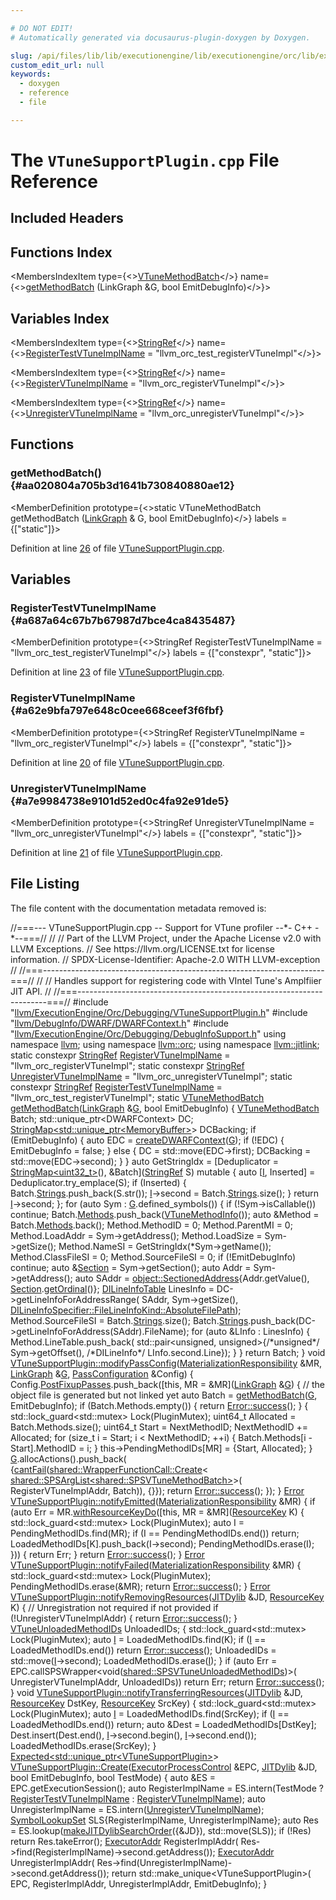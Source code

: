 ```yaml
---

# DO NOT EDIT!
# Automatically generated via docusaurus-plugin-doxygen by Doxygen.

slug: /api/files/lib/lib/executionengine/lib/executionengine/orc/lib/executionengine/orc/debugging/vtunesupportplugin-cpp
custom_edit_url: null
keywords:
  - doxygen
  - reference
  - file

---
```





# The `VTuneSupportPlugin.cpp` File Reference

<DoxygenPage pluginConfig={pluginConfig}>



## Included Headers

<IncludesList>
<IncludesListItem
  filePath="llvm/ExecutionEngine/Orc/Debugging/VTuneSupportPlugin.h"
  permalink="/docs/api/files/include/include/llvm/include/llvm/executionengine/include/llvm/executionengine/orc/include/llvm/executionengine/orc/debugging/vtunesupportplugin-h"
  isLocal="true" />
<IncludesListItem
  filePath="llvm/DebugInfo/DWARF/DWARFContext.h"
  permalink="/docs/api/files/include/include/llvm/include/llvm/debuginfo/include/llvm/debuginfo/dwarf/dwarfcontext-h"
  isLocal="true" />
<IncludesListItem
  filePath="llvm/ExecutionEngine/Orc/Debugging/DebugInfoSupport.h"
  permalink="/docs/api/files/include/include/llvm/include/llvm/executionengine/include/llvm/executionengine/orc/include/llvm/executionengine/orc/debugging/debuginfosupport-h"
  isLocal="true" />
</IncludesList>

## Functions Index

<MembersIndex>

<MembersIndexItem
  type={<><a href="/docs/api/structs/llvm/orc/vtunemethodbatch">VTuneMethodBatch</a></>}
  name={<><a href="#aa020804a705b3d1641b730840880ae12">getMethodBatch</a> (LinkGraph &amp;G, bool EmitDebugInfo)</>}>
</MembersIndexItem>

</MembersIndex>

## Variables Index

<MembersIndex>

<MembersIndexItem
  type={<><a href="/docs/api/classes/llvm/stringref">StringRef</a></>}
  name={<><a href="#a687a64c67b7b67987d7bce4ca8435487">RegisterTestVTuneImplName</a> =
    &quot;llvm&#95;orc&#95;test&#95;registerVTuneImpl&quot;</>}>
</MembersIndexItem>

<MembersIndexItem
  type={<><a href="/docs/api/classes/llvm/stringref">StringRef</a></>}
  name={<><a href="#a62e9bfa797e648c0cee668ceef3f6fbf">RegisterVTuneImplName</a> = &quot;llvm&#95;orc&#95;registerVTuneImpl&quot;</>}>
</MembersIndexItem>

<MembersIndexItem
  type={<><a href="/docs/api/classes/llvm/stringref">StringRef</a></>}
  name={<><a href="#a7e9984738e9101d52ed0c4fa92e91de5">UnregisterVTuneImplName</a> =
    &quot;llvm&#95;orc&#95;unregisterVTuneImpl&quot;</>}>
</MembersIndexItem>

</MembersIndex>


<SectionDefinition>

## Functions

### getMethodBatch() {#aa020804a705b3d1641b730840880ae12}

<MemberDefinition
  prototype={<>static VTuneMethodBatch getMethodBatch (<a href="/docs/api/classes/llvm/jitlink/linkgraph">LinkGraph</a> &amp; G, bool EmitDebugInfo)</>}
  labels = {["static"]}>

Definition at line <a href="#l00026">26</a> of file <a href="/docs/api/files/lib/lib/executionengine/lib/executionengine/orc/lib/executionengine/orc/debugging/vtunesupportplugin-cpp">VTuneSupportPlugin.cpp</a>.
</MemberDefinition>

</SectionDefinition>

<SectionDefinition>

## Variables

### RegisterTestVTuneImplName {#a687a64c67b7b67987d7bce4ca8435487}

<MemberDefinition
  prototype={<>StringRef RegisterTestVTuneImplName =
    &quot;llvm&#95;orc&#95;test&#95;registerVTuneImpl&quot;</>}
  labels = {["constexpr", "static"]}>

Definition at line <a href="#l00023">23</a> of file <a href="/docs/api/files/lib/lib/executionengine/lib/executionengine/orc/lib/executionengine/orc/debugging/vtunesupportplugin-cpp">VTuneSupportPlugin.cpp</a>.
</MemberDefinition>

### RegisterVTuneImplName {#a62e9bfa797e648c0cee668ceef3f6fbf}

<MemberDefinition
  prototype={<>StringRef RegisterVTuneImplName = &quot;llvm&#95;orc&#95;registerVTuneImpl&quot;</>}
  labels = {["constexpr", "static"]}>

Definition at line <a href="#l00020">20</a> of file <a href="/docs/api/files/lib/lib/executionengine/lib/executionengine/orc/lib/executionengine/orc/debugging/vtunesupportplugin-cpp">VTuneSupportPlugin.cpp</a>.
</MemberDefinition>

### UnregisterVTuneImplName {#a7e9984738e9101d52ed0c4fa92e91de5}

<MemberDefinition
  prototype={<>StringRef UnregisterVTuneImplName =
    &quot;llvm&#95;orc&#95;unregisterVTuneImpl&quot;</>}
  labels = {["constexpr", "static"]}>

Definition at line <a href="#l00021">21</a> of file <a href="/docs/api/files/lib/lib/executionengine/lib/executionengine/orc/lib/executionengine/orc/debugging/vtunesupportplugin-cpp">VTuneSupportPlugin.cpp</a>.
</MemberDefinition>

</SectionDefinition>

## File Listing

The file content with the documentation metadata removed is:

<ProgramListing>

<Link id="l00001" /><CodeLine lineNumber="1"><span class="doxyHighlightComment">//===--- VTuneSupportPlugin.cpp -- Support for VTune profiler --&#42;- C++ -&#42;--===//</span></CodeLine>
<Link id="l00002" /><CodeLine lineNumber="2"><span class="doxyHighlightComment">//</span></CodeLine>
<Link id="l00003" /><CodeLine lineNumber="3"><span class="doxyHighlightComment">// Part of the LLVM Project, under the Apache License v2.0 with LLVM Exceptions.</span></CodeLine>
<Link id="l00004" /><CodeLine lineNumber="4"><span class="doxyHighlightComment">// See https://llvm.org/LICENSE.txt for license information.</span></CodeLine>
<Link id="l00005" /><CodeLine lineNumber="5"><span class="doxyHighlightComment">// SPDX-License-Identifier: Apache-2.0 WITH LLVM-exception</span></CodeLine>
<Link id="l00006" /><CodeLine lineNumber="6"><span class="doxyHighlightComment">//</span></CodeLine>
<Link id="l00007" /><CodeLine lineNumber="7"><span class="doxyHighlightComment">//===----------------------------------------------------------------------===//</span></CodeLine>
<Link id="l00008" /><CodeLine lineNumber="8"><span class="doxyHighlightComment">//</span></CodeLine>
<Link id="l00009" /><CodeLine lineNumber="9"><span class="doxyHighlightComment">// Handles support for registering code with VIntel Tune&#39;s Amplfiier JIT API.</span></CodeLine>
<Link id="l00010" /><CodeLine lineNumber="10"><span class="doxyHighlightComment">//</span></CodeLine>
<Link id="l00011" /><CodeLine lineNumber="11"><span class="doxyHighlightComment">//===----------------------------------------------------------------------===//</span></CodeLine>
<Link id="l00012" /><CodeLine lineNumber="12"><span class="doxyHighlightPreprocessor">#include &quot;<a href="/docs/api/files/include/include/llvm/include/llvm/executionengine/include/llvm/executionengine/orc/include/llvm/executionengine/orc/debugging/vtunesupportplugin-h">llvm/ExecutionEngine/Orc/Debugging/VTuneSupportPlugin.h</a>&quot;</span></CodeLine>
<Link id="l00013" /><CodeLine lineNumber="13"><span class="doxyHighlightPreprocessor">#include &quot;<a href="/docs/api/files/include/include/llvm/include/llvm/debuginfo/include/llvm/debuginfo/dwarf/dwarfcontext-h">llvm/DebugInfo/DWARF/DWARFContext.h</a>&quot;</span></CodeLine>
<Link id="l00014" /><CodeLine lineNumber="14"><span class="doxyHighlightPreprocessor">#include &quot;<a href="/docs/api/files/include/include/llvm/include/llvm/executionengine/include/llvm/executionengine/orc/include/llvm/executionengine/orc/debugging/debuginfosupport-h">llvm/ExecutionEngine/Orc/Debugging/DebugInfoSupport.h</a>&quot;</span></CodeLine>
<Link id="l00015" /><CodeLine lineNumber="15"></CodeLine>
<Link id="l00016" /><CodeLine lineNumber="16"><span class="doxyHighlightKeyword">using namespace </span><span class="doxyHighlight"><a href="/docs/api/namespaces/llvm">llvm</a>;</span></CodeLine>
<Link id="l00017" /><CodeLine lineNumber="17"><span class="doxyHighlightKeyword">using namespace </span><span class="doxyHighlight"><a href="/docs/api/namespaces/llvm/orc">llvm::orc</a>;</span></CodeLine>
<Link id="l00018" /><CodeLine lineNumber="18"><span class="doxyHighlightKeyword">using namespace </span><span class="doxyHighlight"><a href="/docs/api/namespaces/llvm/jitlink">llvm::jitlink</a>;</span></CodeLine>
<Link id="l00019" /><CodeLine lineNumber="19"></CodeLine>
<Link id="l00020" /><CodeLine lineNumber="20" lineLink="#a62e9bfa797e648c0cee668ceef3f6fbf"><span class="doxyHighlightKeyword">static</span><span class="doxyHighlight"> </span><span class="doxyHighlightKeyword">constexpr</span><span class="doxyHighlight"> <a href="/docs/api/classes/llvm/stringref">StringRef</a> <a href="#a62e9bfa797e648c0cee668ceef3f6fbf">RegisterVTuneImplName</a> = </span><span class="doxyHighlightStringLiteral">&quot;llvm&#95;orc&#95;registerVTuneImpl&quot;</span><span class="doxyHighlight">;</span></CodeLine>
<Link id="l00021" /><CodeLine lineNumber="21" lineLink="#a7e9984738e9101d52ed0c4fa92e91de5"><span class="doxyHighlightKeyword">static</span><span class="doxyHighlight"> </span><span class="doxyHighlightKeyword">constexpr</span><span class="doxyHighlight"> <a href="/docs/api/classes/llvm/stringref">StringRef</a> <a href="#a7e9984738e9101d52ed0c4fa92e91de5">UnregisterVTuneImplName</a> =</span></CodeLine>
<Link id="l00022" /><CodeLine lineNumber="22"><span class="doxyHighlight">    </span><span class="doxyHighlightStringLiteral">&quot;llvm&#95;orc&#95;unregisterVTuneImpl&quot;</span><span class="doxyHighlight">;</span></CodeLine>
<Link id="l00023" /><CodeLine lineNumber="23" lineLink="#a687a64c67b7b67987d7bce4ca8435487"><span class="doxyHighlightKeyword">static</span><span class="doxyHighlight"> </span><span class="doxyHighlightKeyword">constexpr</span><span class="doxyHighlight"> <a href="/docs/api/classes/llvm/stringref">StringRef</a> <a href="#a687a64c67b7b67987d7bce4ca8435487">RegisterTestVTuneImplName</a> =</span></CodeLine>
<Link id="l00024" /><CodeLine lineNumber="24"><span class="doxyHighlight">    </span><span class="doxyHighlightStringLiteral">&quot;llvm&#95;orc&#95;test&#95;registerVTuneImpl&quot;</span><span class="doxyHighlight">;</span></CodeLine>
<Link id="l00025" /><CodeLine lineNumber="25"></CodeLine>
<Link id="l00026" /><CodeLine lineNumber="26" lineLink="#aa020804a705b3d1641b730840880ae12"><span class="doxyHighlightKeyword">static</span><span class="doxyHighlight"> <a href="/docs/api/structs/llvm/orc/vtunemethodbatch">VTuneMethodBatch</a> <a href="#aa020804a705b3d1641b730840880ae12">getMethodBatch</a>(<a href="/docs/api/classes/llvm/jitlink/linkgraph">LinkGraph</a> &amp;<a href="/docs/api/files/lib/lib/support/md5-cpp/#ad96b7cf3182ce2ba85e5a7a93b12c441">G</a>, </span><span class="doxyHighlightKeywordType">bool</span><span class="doxyHighlight"> EmitDebugInfo) &#123;</span></CodeLine>
<Link id="l00027" /><CodeLine lineNumber="27"><span class="doxyHighlight">  <a href="/docs/api/structs/llvm/orc/vtunemethodbatch">VTuneMethodBatch</a> Batch;</span></CodeLine>
<Link id="l00028" /><CodeLine lineNumber="28"><span class="doxyHighlight">  std::unique&#95;ptr&lt;DWARFContext&gt; DC;</span></CodeLine>
<Link id="l00029" /><CodeLine lineNumber="29"><span class="doxyHighlight">  <a href="/docs/api/classes/llvm/stringmap">StringMap&lt;std::unique&#95;ptr&lt;MemoryBuffer&gt;</a>&gt; DCBacking;</span></CodeLine>
<Link id="l00030" /><CodeLine lineNumber="30"><span class="doxyHighlight">  </span><span class="doxyHighlightKeywordFlow">if</span><span class="doxyHighlight"> (EmitDebugInfo) &#123;</span></CodeLine>
<Link id="l00031" /><CodeLine lineNumber="31"><span class="doxyHighlight">    </span><span class="doxyHighlightKeyword">auto</span><span class="doxyHighlight"> EDC = <a href="/docs/api/namespaces/llvm/orc/#a9ecb3cb1036963ce01100bfddac5791f">createDWARFContext</a>(<a href="/docs/api/files/lib/lib/support/md5-cpp/#ad96b7cf3182ce2ba85e5a7a93b12c441">G</a>);</span></CodeLine>
<Link id="l00032" /><CodeLine lineNumber="32"><span class="doxyHighlight">    </span><span class="doxyHighlightKeywordFlow">if</span><span class="doxyHighlight"> (!EDC) &#123;</span></CodeLine>
<Link id="l00033" /><CodeLine lineNumber="33"><span class="doxyHighlight">      EmitDebugInfo = </span><span class="doxyHighlightKeyword">false</span><span class="doxyHighlight">;</span></CodeLine>
<Link id="l00034" /><CodeLine lineNumber="34"><span class="doxyHighlight">    &#125; </span><span class="doxyHighlightKeywordFlow">else</span><span class="doxyHighlight"> &#123;</span></CodeLine>
<Link id="l00035" /><CodeLine lineNumber="35"><span class="doxyHighlight">      DC = std::move(EDC-&gt;first);</span></CodeLine>
<Link id="l00036" /><CodeLine lineNumber="36"><span class="doxyHighlight">      DCBacking = std::move(EDC-&gt;second);</span></CodeLine>
<Link id="l00037" /><CodeLine lineNumber="37"><span class="doxyHighlight">    &#125;</span></CodeLine>
<Link id="l00038" /><CodeLine lineNumber="38"><span class="doxyHighlight">  &#125;</span></CodeLine>
<Link id="l00039" /><CodeLine lineNumber="39"></CodeLine>
<Link id="l00040" /><CodeLine lineNumber="40"><span class="doxyHighlight">  </span><span class="doxyHighlightKeyword">auto</span><span class="doxyHighlight"> GetStringIdx = &#91;Deduplicator = <a href="/docs/api/classes/llvm/stringmap">StringMap&lt;uint32&#95;t&gt;</a>(),</span></CodeLine>
<Link id="l00041" /><CodeLine lineNumber="41"><span class="doxyHighlight">                       &amp;Batch&#93;(<a href="/docs/api/classes/llvm/stringref">StringRef</a> S) </span><span class="doxyHighlightKeyword">mutable</span><span class="doxyHighlight"> &#123;</span></CodeLine>
<Link id="l00042" /><CodeLine lineNumber="42"><span class="doxyHighlight">    </span><span class="doxyHighlightKeyword">auto</span><span class="doxyHighlight"> &#91;<a href="/docs/api/files/lib/lib/support/md5-cpp/#ac0eafdc9ee161b71e7af98af736952fd">I</a>, Inserted&#93; = Deduplicator.try&#95;emplace(S);</span></CodeLine>
<Link id="l00043" /><CodeLine lineNumber="43"><span class="doxyHighlight">    </span><span class="doxyHighlightKeywordFlow">if</span><span class="doxyHighlight"> (Inserted) &#123;</span></CodeLine>
<Link id="l00044" /><CodeLine lineNumber="44"><span class="doxyHighlight">      Batch.<a href="/docs/api/structs/llvm/orc/vtunemethodbatch/#afa10d580670187d5e346eb9fc87ff5c9">Strings</a>.push&#95;back(S.str());</span></CodeLine>
<Link id="l00045" /><CodeLine lineNumber="45"><span class="doxyHighlight">      <a href="/docs/api/files/lib/lib/support/md5-cpp/#ac0eafdc9ee161b71e7af98af736952fd">I</a>-&gt;second = Batch.<a href="/docs/api/structs/llvm/orc/vtunemethodbatch/#afa10d580670187d5e346eb9fc87ff5c9">Strings</a>.size();</span></CodeLine>
<Link id="l00046" /><CodeLine lineNumber="46"><span class="doxyHighlight">    &#125;</span></CodeLine>
<Link id="l00047" /><CodeLine lineNumber="47"><span class="doxyHighlight">    </span><span class="doxyHighlightKeywordFlow">return</span><span class="doxyHighlight"> <a href="/docs/api/files/lib/lib/support/md5-cpp/#ac0eafdc9ee161b71e7af98af736952fd">I</a>-&gt;second;</span></CodeLine>
<Link id="l00048" /><CodeLine lineNumber="48"><span class="doxyHighlight">  &#125;;</span></CodeLine>
<Link id="l00049" /><CodeLine lineNumber="49"><span class="doxyHighlight">  </span><span class="doxyHighlightKeywordFlow">for</span><span class="doxyHighlight"> (</span><span class="doxyHighlightKeyword">auto</span><span class="doxyHighlight"> Sym : <a href="/docs/api/files/lib/lib/support/md5-cpp/#ad96b7cf3182ce2ba85e5a7a93b12c441">G</a>.defined&#95;symbols()) &#123;</span></CodeLine>
<Link id="l00050" /><CodeLine lineNumber="50"><span class="doxyHighlight">    </span><span class="doxyHighlightKeywordFlow">if</span><span class="doxyHighlight"> (!Sym-&gt;isCallable())</span></CodeLine>
<Link id="l00051" /><CodeLine lineNumber="51"><span class="doxyHighlight">      </span><span class="doxyHighlightKeywordFlow">continue</span><span class="doxyHighlight">;</span></CodeLine>
<Link id="l00052" /><CodeLine lineNumber="52"></CodeLine>
<Link id="l00053" /><CodeLine lineNumber="53"><span class="doxyHighlight">    Batch.<a href="/docs/api/structs/llvm/orc/vtunemethodbatch/#aa63fd9436c42d31236324d97fc303d4b">Methods</a>.push&#95;back(<a href="/docs/api/structs/llvm/orc/vtunemethodinfo">VTuneMethodInfo</a>());</span></CodeLine>
<Link id="l00054" /><CodeLine lineNumber="54"><span class="doxyHighlight">    </span><span class="doxyHighlightKeyword">auto</span><span class="doxyHighlight"> &amp;Method = Batch.<a href="/docs/api/structs/llvm/orc/vtunemethodbatch/#aa63fd9436c42d31236324d97fc303d4b">Methods</a>.back();</span></CodeLine>
<Link id="l00055" /><CodeLine lineNumber="55"><span class="doxyHighlight">    Method.MethodID = 0;</span></CodeLine>
<Link id="l00056" /><CodeLine lineNumber="56"><span class="doxyHighlight">    Method.ParentMI = 0;</span></CodeLine>
<Link id="l00057" /><CodeLine lineNumber="57"><span class="doxyHighlight">    Method.LoadAddr = Sym-&gt;getAddress();</span></CodeLine>
<Link id="l00058" /><CodeLine lineNumber="58"><span class="doxyHighlight">    Method.LoadSize = Sym-&gt;getSize();</span></CodeLine>
<Link id="l00059" /><CodeLine lineNumber="59"><span class="doxyHighlight">    Method.NameSI = GetStringIdx(&#42;Sym-&gt;getName());</span></CodeLine>
<Link id="l00060" /><CodeLine lineNumber="60"><span class="doxyHighlight">    Method.ClassFileSI = 0;</span></CodeLine>
<Link id="l00061" /><CodeLine lineNumber="61"><span class="doxyHighlight">    Method.SourceFileSI = 0;</span></CodeLine>
<Link id="l00062" /><CodeLine lineNumber="62"></CodeLine>
<Link id="l00063" /><CodeLine lineNumber="63"><span class="doxyHighlight">    </span><span class="doxyHighlightKeywordFlow">if</span><span class="doxyHighlight"> (!EmitDebugInfo)</span></CodeLine>
<Link id="l00064" /><CodeLine lineNumber="64"><span class="doxyHighlight">      </span><span class="doxyHighlightKeywordFlow">continue</span><span class="doxyHighlight">;</span></CodeLine>
<Link id="l00065" /><CodeLine lineNumber="65"></CodeLine>
<Link id="l00066" /><CodeLine lineNumber="66"><span class="doxyHighlight">    </span><span class="doxyHighlightKeyword">auto</span><span class="doxyHighlight"> &amp;<a href="/docs/api/classes/llvm/jitlink/section">Section</a> = Sym-&gt;getSection();</span></CodeLine>
<Link id="l00067" /><CodeLine lineNumber="67"><span class="doxyHighlight">    </span><span class="doxyHighlightKeyword">auto</span><span class="doxyHighlight"> Addr = Sym-&gt;getAddress();</span></CodeLine>
<Link id="l00068" /><CodeLine lineNumber="68"><span class="doxyHighlight">    </span><span class="doxyHighlightKeyword">auto</span><span class="doxyHighlight"> SAddr =</span></CodeLine>
<Link id="l00069" /><CodeLine lineNumber="69"><span class="doxyHighlight">        <a href="/docs/api/structs/llvm/object/sectionedaddress">object::SectionedAddress</a>&#123;Addr.getValue(), <a href="/docs/api/classes/llvm/jitlink/section">Section</a>.<a href="/docs/api/classes/llvm/jitlink/section/#a46c35148a73ab51b69108948f0361d52">getOrdinal</a>()&#125;;</span></CodeLine>
<Link id="l00070" /><CodeLine lineNumber="70"><span class="doxyHighlight">    <a href="/docs/api/namespaces/llvm/#a35d153b242ca028df3d73d57dd256522">DILineInfoTable</a> LinesInfo = DC-&gt;getLineInfoForAddressRange(</span></CodeLine>
<Link id="l00071" /><CodeLine lineNumber="71"><span class="doxyHighlight">        SAddr, Sym-&gt;getSize(),</span></CodeLine>
<Link id="l00072" /><CodeLine lineNumber="72"><span class="doxyHighlight">        <a href="/docs/api/structs/llvm/dilineinfospecifier/#a4d01b170267924ab4225e3c93ad666c3a7e2c85add6bbb98ae5b91471b11fd9a2">DILineInfoSpecifier::FileLineInfoKind::AbsoluteFilePath</a>);</span></CodeLine>
<Link id="l00073" /><CodeLine lineNumber="73"><span class="doxyHighlight">    Method.SourceFileSI = Batch.<a href="/docs/api/structs/llvm/orc/vtunemethodbatch/#afa10d580670187d5e346eb9fc87ff5c9">Strings</a>.size();</span></CodeLine>
<Link id="l00074" /><CodeLine lineNumber="74"><span class="doxyHighlight">    Batch.<a href="/docs/api/structs/llvm/orc/vtunemethodbatch/#afa10d580670187d5e346eb9fc87ff5c9">Strings</a>.push&#95;back(DC-&gt;getLineInfoForAddress(SAddr).FileName);</span></CodeLine>
<Link id="l00075" /><CodeLine lineNumber="75"><span class="doxyHighlight">    </span><span class="doxyHighlightKeywordFlow">for</span><span class="doxyHighlight"> (</span><span class="doxyHighlightKeyword">auto</span><span class="doxyHighlight"> &amp;LInfo : LinesInfo) &#123;</span></CodeLine>
<Link id="l00076" /><CodeLine lineNumber="76"><span class="doxyHighlight">      Method.LineTable.push&#95;back(</span></CodeLine>
<Link id="l00077" /><CodeLine lineNumber="77"><span class="doxyHighlight">          std::pair&lt;unsigned, unsigned&gt;&#123;</span><span class="doxyHighlightComment">/&#42;unsigned&#42;/</span><span class="doxyHighlight"> Sym-&gt;getOffset(),</span></CodeLine>
<Link id="l00078" /><CodeLine lineNumber="78"><span class="doxyHighlight">                                        </span><span class="doxyHighlightComment">/&#42;DILineInfo&#42;/</span><span class="doxyHighlight"> LInfo.second.Line&#125;);</span></CodeLine>
<Link id="l00079" /><CodeLine lineNumber="79"><span class="doxyHighlight">    &#125;</span></CodeLine>
<Link id="l00080" /><CodeLine lineNumber="80"><span class="doxyHighlight">  &#125;</span></CodeLine>
<Link id="l00081" /><CodeLine lineNumber="81"><span class="doxyHighlight">  </span><span class="doxyHighlightKeywordFlow">return</span><span class="doxyHighlight"> Batch;</span></CodeLine>
<Link id="l00082" /><CodeLine lineNumber="82"><span class="doxyHighlight">&#125;</span></CodeLine>
<Link id="l00083" /><CodeLine lineNumber="83"></CodeLine>
<Link id="l00084" /><CodeLine lineNumber="84" lineLink="/docs/api/classes/llvm/orc/vtunesupportplugin/#a853290f0b4ae904b8ab68e6a06f8bab9"><span class="doxyHighlightKeywordType">void</span><span class="doxyHighlight"> <a href="/docs/api/classes/llvm/orc/vtunesupportplugin/#a853290f0b4ae904b8ab68e6a06f8bab9">VTuneSupportPlugin::modifyPassConfig</a>(<a href="/docs/api/classes/llvm/orc/materializationresponsibility">MaterializationResponsibility</a> &amp;MR,</span></CodeLine>
<Link id="l00085" /><CodeLine lineNumber="85"><span class="doxyHighlight">                                          <a href="/docs/api/classes/llvm/jitlink/linkgraph">LinkGraph</a> &amp;<a href="/docs/api/files/lib/lib/support/md5-cpp/#ad96b7cf3182ce2ba85e5a7a93b12c441">G</a>,</span></CodeLine>
<Link id="l00086" /><CodeLine lineNumber="86"><span class="doxyHighlight">                                          <a href="/docs/api/structs/llvm/jitlink/passconfiguration">PassConfiguration</a> &amp;Config) &#123;</span></CodeLine>
<Link id="l00087" /><CodeLine lineNumber="87"><span class="doxyHighlight">  Config.<a href="/docs/api/structs/llvm/jitlink/passconfiguration/#a617bac95c4003dd176fa5cc119d2a919">PostFixupPasses</a>.push&#95;back(&#91;</span><span class="doxyHighlightKeyword">this</span><span class="doxyHighlight">, MR = &amp;MR&#93;(<a href="/docs/api/classes/llvm/jitlink/linkgraph">LinkGraph</a> &amp;<a href="/docs/api/files/lib/lib/support/md5-cpp/#ad96b7cf3182ce2ba85e5a7a93b12c441">G</a>) &#123;</span></CodeLine>
<Link id="l00088" /><CodeLine lineNumber="88"><span class="doxyHighlight">    </span><span class="doxyHighlightComment">// the object file is generated but not linked yet</span></CodeLine>
<Link id="l00089" /><CodeLine lineNumber="89"><span class="doxyHighlight">    </span><span class="doxyHighlightKeyword">auto</span><span class="doxyHighlight"> Batch = <a href="#aa020804a705b3d1641b730840880ae12">getMethodBatch</a>(<a href="/docs/api/files/lib/lib/support/md5-cpp/#ad96b7cf3182ce2ba85e5a7a93b12c441">G</a>, EmitDebugInfo);</span></CodeLine>
<Link id="l00090" /><CodeLine lineNumber="90"><span class="doxyHighlight">    </span><span class="doxyHighlightKeywordFlow">if</span><span class="doxyHighlight"> (Batch.Methods.empty()) &#123;</span></CodeLine>
<Link id="l00091" /><CodeLine lineNumber="91"><span class="doxyHighlight">      </span><span class="doxyHighlightKeywordFlow">return</span><span class="doxyHighlight"> <a href="/docs/api/classes/llvm/error/#a4dfd0813c3d0e0a30439b5a3e9196b59">Error::success</a>();</span></CodeLine>
<Link id="l00092" /><CodeLine lineNumber="92"><span class="doxyHighlight">    &#125;</span></CodeLine>
<Link id="l00093" /><CodeLine lineNumber="93"><span class="doxyHighlight">    &#123;</span></CodeLine>
<Link id="l00094" /><CodeLine lineNumber="94"><span class="doxyHighlight">      std::lock&#95;guard&lt;std::mutex&gt; Lock(PluginMutex);</span></CodeLine>
<Link id="l00095" /><CodeLine lineNumber="95"><span class="doxyHighlight">      uint64&#95;t Allocated = Batch.Methods.size();</span></CodeLine>
<Link id="l00096" /><CodeLine lineNumber="96"><span class="doxyHighlight">      uint64&#95;t Start = NextMethodID;</span></CodeLine>
<Link id="l00097" /><CodeLine lineNumber="97"><span class="doxyHighlight">      NextMethodID += Allocated;</span></CodeLine>
<Link id="l00098" /><CodeLine lineNumber="98"><span class="doxyHighlight">      </span><span class="doxyHighlightKeywordFlow">for</span><span class="doxyHighlight"> (</span><span class="doxyHighlightKeywordType">size&#95;t</span><span class="doxyHighlight"> i = Start; i &lt; NextMethodID; ++i) &#123;</span></CodeLine>
<Link id="l00099" /><CodeLine lineNumber="99"><span class="doxyHighlight">        Batch.Methods&#91;i - Start&#93;.MethodID = i;</span></CodeLine>
<Link id="l00100" /><CodeLine lineNumber="100"><span class="doxyHighlight">      &#125;</span></CodeLine>
<Link id="l00101" /><CodeLine lineNumber="101"><span class="doxyHighlight">      this-&gt;PendingMethodIDs&#91;MR&#93; = &#123;Start, Allocated&#125;;</span></CodeLine>
<Link id="l00102" /><CodeLine lineNumber="102"><span class="doxyHighlight">    &#125;</span></CodeLine>
<Link id="l00103" /><CodeLine lineNumber="103"><span class="doxyHighlight">    <a href="/docs/api/files/lib/lib/support/md5-cpp/#ad96b7cf3182ce2ba85e5a7a93b12c441">G</a>.allocActions().push&#95;back(</span></CodeLine>
<Link id="l00104" /><CodeLine lineNumber="104"><span class="doxyHighlight">        &#123;<a href="/docs/api/namespaces/llvm/#aa1e1474f15df639f0d874b21f15666f7">cantFail</a>(<a href="/docs/api/classes/llvm/orc/shared/wrapperfunctioncall/#ac924edcd8ad4ceeebcbcea4ca04a793b">shared::WrapperFunctionCall::Create</a>&lt;</span></CodeLine>
<Link id="l00105" /><CodeLine lineNumber="105"><span class="doxyHighlight">                  <a href="/docs/api/classes/llvm/orc/shared/spsarglist">shared::SPSArgList&lt;shared::SPSVTuneMethodBatch&gt;</a>&gt;(</span></CodeLine>
<Link id="l00106" /><CodeLine lineNumber="106"><span class="doxyHighlight">             RegisterVTuneImplAddr, Batch)),</span></CodeLine>
<Link id="l00107" /><CodeLine lineNumber="107"><span class="doxyHighlight">         &#123;&#125;&#125;);</span></CodeLine>
<Link id="l00108" /><CodeLine lineNumber="108"><span class="doxyHighlight">    </span><span class="doxyHighlightKeywordFlow">return</span><span class="doxyHighlight"> <a href="/docs/api/classes/llvm/error/#a4dfd0813c3d0e0a30439b5a3e9196b59">Error::success</a>();</span></CodeLine>
<Link id="l00109" /><CodeLine lineNumber="109"><span class="doxyHighlight">  &#125;);</span></CodeLine>
<Link id="l00110" /><CodeLine lineNumber="110"><span class="doxyHighlight">&#125;</span></CodeLine>
<Link id="l00111" /><CodeLine lineNumber="111"></CodeLine>
<Link id="l00112" /><CodeLine lineNumber="112" lineLink="/docs/api/classes/llvm/orc/vtunesupportplugin/#a84d69d4d9a1eebe32eda1d8e7ed125cd"><span class="doxyHighlight"><a href="/docs/api/classes/llvm/error">Error</a> <a href="/docs/api/classes/llvm/orc/vtunesupportplugin/#a84d69d4d9a1eebe32eda1d8e7ed125cd">VTuneSupportPlugin::notifyEmitted</a>(<a href="/docs/api/classes/llvm/orc/materializationresponsibility">MaterializationResponsibility</a> &amp;MR) &#123;</span></CodeLine>
<Link id="l00113" /><CodeLine lineNumber="113"><span class="doxyHighlight">  </span><span class="doxyHighlightKeywordFlow">if</span><span class="doxyHighlight"> (</span><span class="doxyHighlightKeyword">auto</span><span class="doxyHighlight"> Err = MR.<a href="/docs/api/classes/llvm/orc/materializationresponsibility/#a5212856dfb6ccde003f082318cfb4e65">withResourceKeyDo</a>(&#91;</span><span class="doxyHighlightKeyword">this</span><span class="doxyHighlight">, MR = &amp;MR&#93;(<a href="/docs/api/namespaces/llvm/orc/#a48eb648e96394270c69273c29bfad24e">ResourceKey</a> K) &#123;</span></CodeLine>
<Link id="l00114" /><CodeLine lineNumber="114"><span class="doxyHighlight">        std::lock&#95;guard&lt;std::mutex&gt; Lock(PluginMutex);</span></CodeLine>
<Link id="l00115" /><CodeLine lineNumber="115"><span class="doxyHighlight">        auto I = PendingMethodIDs.find(MR);</span></CodeLine>
<Link id="l00116" /><CodeLine lineNumber="116"><span class="doxyHighlight">        if (I == PendingMethodIDs.end())</span></CodeLine>
<Link id="l00117" /><CodeLine lineNumber="117"><span class="doxyHighlight">          return;</span></CodeLine>
<Link id="l00118" /><CodeLine lineNumber="118"></CodeLine>
<Link id="l00119" /><CodeLine lineNumber="119"><span class="doxyHighlight">        LoadedMethodIDs&#91;K&#93;.push&#95;back(I-&gt;second);</span></CodeLine>
<Link id="l00120" /><CodeLine lineNumber="120"><span class="doxyHighlight">        PendingMethodIDs.erase(I);</span></CodeLine>
<Link id="l00121" /><CodeLine lineNumber="121"><span class="doxyHighlight">      &#125;)) &#123;</span></CodeLine>
<Link id="l00122" /><CodeLine lineNumber="122"><span class="doxyHighlight">    </span><span class="doxyHighlightKeywordFlow">return</span><span class="doxyHighlight"> Err;</span></CodeLine>
<Link id="l00123" /><CodeLine lineNumber="123"><span class="doxyHighlight">  &#125;</span></CodeLine>
<Link id="l00124" /><CodeLine lineNumber="124"><span class="doxyHighlight">  </span><span class="doxyHighlightKeywordFlow">return</span><span class="doxyHighlight"> <a href="/docs/api/classes/llvm/error/#a4dfd0813c3d0e0a30439b5a3e9196b59">Error::success</a>();</span></CodeLine>
<Link id="l00125" /><CodeLine lineNumber="125"><span class="doxyHighlight">&#125;</span></CodeLine>
<Link id="l00126" /><CodeLine lineNumber="126"></CodeLine>
<Link id="l00127" /><CodeLine lineNumber="127" lineLink="/docs/api/classes/llvm/orc/vtunesupportplugin/#ab8634e926830f26883584017fe3f38d6"><span class="doxyHighlight"><a href="/docs/api/classes/llvm/error">Error</a> <a href="/docs/api/classes/llvm/orc/vtunesupportplugin/#ab8634e926830f26883584017fe3f38d6">VTuneSupportPlugin::notifyFailed</a>(<a href="/docs/api/classes/llvm/orc/materializationresponsibility">MaterializationResponsibility</a> &amp;MR) &#123;</span></CodeLine>
<Link id="l00128" /><CodeLine lineNumber="128"><span class="doxyHighlight">  std::lock&#95;guard&lt;std::mutex&gt; Lock(PluginMutex);</span></CodeLine>
<Link id="l00129" /><CodeLine lineNumber="129"><span class="doxyHighlight">  PendingMethodIDs.erase(&amp;MR);</span></CodeLine>
<Link id="l00130" /><CodeLine lineNumber="130"><span class="doxyHighlight">  </span><span class="doxyHighlightKeywordFlow">return</span><span class="doxyHighlight"> <a href="/docs/api/classes/llvm/error/#a4dfd0813c3d0e0a30439b5a3e9196b59">Error::success</a>();</span></CodeLine>
<Link id="l00131" /><CodeLine lineNumber="131"><span class="doxyHighlight">&#125;</span></CodeLine>
<Link id="l00132" /><CodeLine lineNumber="132"></CodeLine>
<Link id="l00133" /><CodeLine lineNumber="133" lineLink="/docs/api/classes/llvm/orc/vtunesupportplugin/#ae27797c86bd5fb476f34cc12bf4c2507"><span class="doxyHighlight"><a href="/docs/api/classes/llvm/error">Error</a> <a href="/docs/api/classes/llvm/orc/vtunesupportplugin/#ae27797c86bd5fb476f34cc12bf4c2507">VTuneSupportPlugin::notifyRemovingResources</a>(<a href="/docs/api/classes/llvm/orc/jitdylib">JITDylib</a> &amp;JD, <a href="/docs/api/namespaces/llvm/orc/#a48eb648e96394270c69273c29bfad24e">ResourceKey</a> K) &#123;</span></CodeLine>
<Link id="l00134" /><CodeLine lineNumber="134"><span class="doxyHighlight">  </span><span class="doxyHighlightComment">// Unregistration not required if not provided</span></CodeLine>
<Link id="l00135" /><CodeLine lineNumber="135"><span class="doxyHighlight">  </span><span class="doxyHighlightKeywordFlow">if</span><span class="doxyHighlight"> (!UnregisterVTuneImplAddr) &#123;</span></CodeLine>
<Link id="l00136" /><CodeLine lineNumber="136"><span class="doxyHighlight">    </span><span class="doxyHighlightKeywordFlow">return</span><span class="doxyHighlight"> <a href="/docs/api/classes/llvm/error/#a4dfd0813c3d0e0a30439b5a3e9196b59">Error::success</a>();</span></CodeLine>
<Link id="l00137" /><CodeLine lineNumber="137"><span class="doxyHighlight">  &#125;</span></CodeLine>
<Link id="l00138" /><CodeLine lineNumber="138"><span class="doxyHighlight">  <a href="/docs/api/namespaces/llvm/orc/#a55318eb7fd9c869872fd2886e041059a">VTuneUnloadedMethodIDs</a> UnloadedIDs;</span></CodeLine>
<Link id="l00139" /><CodeLine lineNumber="139"><span class="doxyHighlight">  &#123;</span></CodeLine>
<Link id="l00140" /><CodeLine lineNumber="140"><span class="doxyHighlight">    std::lock&#95;guard&lt;std::mutex&gt; Lock(PluginMutex);</span></CodeLine>
<Link id="l00141" /><CodeLine lineNumber="141"><span class="doxyHighlight">    </span><span class="doxyHighlightKeyword">auto</span><span class="doxyHighlight"> <a href="/docs/api/files/lib/lib/support/md5-cpp/#ac0eafdc9ee161b71e7af98af736952fd">I</a> = LoadedMethodIDs.find(K);</span></CodeLine>
<Link id="l00142" /><CodeLine lineNumber="142"><span class="doxyHighlight">    </span><span class="doxyHighlightKeywordFlow">if</span><span class="doxyHighlight"> (<a href="/docs/api/files/lib/lib/support/md5-cpp/#ac0eafdc9ee161b71e7af98af736952fd">I</a> == LoadedMethodIDs.end())</span></CodeLine>
<Link id="l00143" /><CodeLine lineNumber="143"><span class="doxyHighlight">      </span><span class="doxyHighlightKeywordFlow">return</span><span class="doxyHighlight"> <a href="/docs/api/classes/llvm/error/#a4dfd0813c3d0e0a30439b5a3e9196b59">Error::success</a>();</span></CodeLine>
<Link id="l00144" /><CodeLine lineNumber="144"></CodeLine>
<Link id="l00145" /><CodeLine lineNumber="145"><span class="doxyHighlight">    UnloadedIDs = std::move(<a href="/docs/api/files/lib/lib/support/md5-cpp/#ac0eafdc9ee161b71e7af98af736952fd">I</a>-&gt;second);</span></CodeLine>
<Link id="l00146" /><CodeLine lineNumber="146"><span class="doxyHighlight">    LoadedMethodIDs.erase(<a href="/docs/api/files/lib/lib/support/md5-cpp/#ac0eafdc9ee161b71e7af98af736952fd">I</a>);</span></CodeLine>
<Link id="l00147" /><CodeLine lineNumber="147"><span class="doxyHighlight">  &#125;</span></CodeLine>
<Link id="l00148" /><CodeLine lineNumber="148"><span class="doxyHighlight">  </span><span class="doxyHighlightKeywordFlow">if</span><span class="doxyHighlight"> (</span><span class="doxyHighlightKeyword">auto</span><span class="doxyHighlight"> Err = EPC.callSPSWrapper&lt;</span><span class="doxyHighlightKeywordType">void</span><span class="doxyHighlight">(<a href="/docs/api/namespaces/llvm/orc/shared/#acb5ae9c28716651ce56207d60a55db52">shared::SPSVTuneUnloadedMethodIDs</a>)&gt;(</span></CodeLine>
<Link id="l00149" /><CodeLine lineNumber="149"><span class="doxyHighlight">          UnregisterVTuneImplAddr, UnloadedIDs))</span></CodeLine>
<Link id="l00150" /><CodeLine lineNumber="150"><span class="doxyHighlight">    </span><span class="doxyHighlightKeywordFlow">return</span><span class="doxyHighlight"> Err;</span></CodeLine>
<Link id="l00151" /><CodeLine lineNumber="151"></CodeLine>
<Link id="l00152" /><CodeLine lineNumber="152"><span class="doxyHighlight">  </span><span class="doxyHighlightKeywordFlow">return</span><span class="doxyHighlight"> <a href="/docs/api/classes/llvm/error/#a4dfd0813c3d0e0a30439b5a3e9196b59">Error::success</a>();</span></CodeLine>
<Link id="l00153" /><CodeLine lineNumber="153"><span class="doxyHighlight">&#125;</span></CodeLine>
<Link id="l00154" /><CodeLine lineNumber="154"></CodeLine>
<Link id="l00155" /><CodeLine lineNumber="155" lineLink="/docs/api/classes/llvm/orc/vtunesupportplugin/#a2e1109acd614dfdd2c48e3a6bad769cf"><span class="doxyHighlightKeywordType">void</span><span class="doxyHighlight"> <a href="/docs/api/classes/llvm/orc/vtunesupportplugin/#a2e1109acd614dfdd2c48e3a6bad769cf">VTuneSupportPlugin::notifyTransferringResources</a>(<a href="/docs/api/classes/llvm/orc/jitdylib">JITDylib</a> &amp;JD,</span></CodeLine>
<Link id="l00156" /><CodeLine lineNumber="156"><span class="doxyHighlight">                                                     <a href="/docs/api/namespaces/llvm/orc/#a48eb648e96394270c69273c29bfad24e">ResourceKey</a> DstKey,</span></CodeLine>
<Link id="l00157" /><CodeLine lineNumber="157"><span class="doxyHighlight">                                                     <a href="/docs/api/namespaces/llvm/orc/#a48eb648e96394270c69273c29bfad24e">ResourceKey</a> SrcKey) &#123;</span></CodeLine>
<Link id="l00158" /><CodeLine lineNumber="158"><span class="doxyHighlight">  std::lock&#95;guard&lt;std::mutex&gt; Lock(PluginMutex);</span></CodeLine>
<Link id="l00159" /><CodeLine lineNumber="159"><span class="doxyHighlight">  </span><span class="doxyHighlightKeyword">auto</span><span class="doxyHighlight"> <a href="/docs/api/files/lib/lib/support/md5-cpp/#ac0eafdc9ee161b71e7af98af736952fd">I</a> = LoadedMethodIDs.find(SrcKey);</span></CodeLine>
<Link id="l00160" /><CodeLine lineNumber="160"><span class="doxyHighlight">  </span><span class="doxyHighlightKeywordFlow">if</span><span class="doxyHighlight"> (<a href="/docs/api/files/lib/lib/support/md5-cpp/#ac0eafdc9ee161b71e7af98af736952fd">I</a> == LoadedMethodIDs.end())</span></CodeLine>
<Link id="l00161" /><CodeLine lineNumber="161"><span class="doxyHighlight">    </span><span class="doxyHighlightKeywordFlow">return</span><span class="doxyHighlight">;</span></CodeLine>
<Link id="l00162" /><CodeLine lineNumber="162"></CodeLine>
<Link id="l00163" /><CodeLine lineNumber="163"><span class="doxyHighlight">  </span><span class="doxyHighlightKeyword">auto</span><span class="doxyHighlight"> &amp;Dest = LoadedMethodIDs&#91;DstKey&#93;;</span></CodeLine>
<Link id="l00164" /><CodeLine lineNumber="164"><span class="doxyHighlight">  Dest.insert(Dest.end(), <a href="/docs/api/files/lib/lib/support/md5-cpp/#ac0eafdc9ee161b71e7af98af736952fd">I</a>-&gt;second.begin(), <a href="/docs/api/files/lib/lib/support/md5-cpp/#ac0eafdc9ee161b71e7af98af736952fd">I</a>-&gt;second.end());</span></CodeLine>
<Link id="l00165" /><CodeLine lineNumber="165"><span class="doxyHighlight">  LoadedMethodIDs.erase(SrcKey);</span></CodeLine>
<Link id="l00166" /><CodeLine lineNumber="166"><span class="doxyHighlight">&#125;</span></CodeLine>
<Link id="l00167" /><CodeLine lineNumber="167"></CodeLine>
<Link id="l00168" /><CodeLine lineNumber="168"><span class="doxyHighlight"><a href="/docs/api/classes/llvm/expected">Expected&lt;std::unique&#95;ptr&lt;VTuneSupportPlugin&gt;</a>&gt;</span></CodeLine>
<Link id="l00169" /><CodeLine lineNumber="169" lineLink="/docs/api/classes/llvm/orc/vtunesupportplugin/#a384229b970be55d5cfaaf058b693bd73"><span class="doxyHighlight"><a href="/docs/api/classes/llvm/orc/vtunesupportplugin/#a384229b970be55d5cfaaf058b693bd73">VTuneSupportPlugin::Create</a>(<a href="/docs/api/classes/llvm/orc/executorprocesscontrol">ExecutorProcessControl</a> &amp;EPC, <a href="/docs/api/classes/llvm/orc/jitdylib">JITDylib</a> &amp;JD,</span></CodeLine>
<Link id="l00170" /><CodeLine lineNumber="170"><span class="doxyHighlight">                           </span><span class="doxyHighlightKeywordType">bool</span><span class="doxyHighlight"> EmitDebugInfo, </span><span class="doxyHighlightKeywordType">bool</span><span class="doxyHighlight"> TestMode) &#123;</span></CodeLine>
<Link id="l00171" /><CodeLine lineNumber="171"><span class="doxyHighlight">  </span><span class="doxyHighlightKeyword">auto</span><span class="doxyHighlight"> &amp;ES = EPC.getExecutionSession();</span></CodeLine>
<Link id="l00172" /><CodeLine lineNumber="172"><span class="doxyHighlight">  </span><span class="doxyHighlightKeyword">auto</span><span class="doxyHighlight"> RegisterImplName =</span></CodeLine>
<Link id="l00173" /><CodeLine lineNumber="173"><span class="doxyHighlight">      ES.intern(TestMode ? <a href="#a687a64c67b7b67987d7bce4ca8435487">RegisterTestVTuneImplName</a> : <a href="#a62e9bfa797e648c0cee668ceef3f6fbf">RegisterVTuneImplName</a>);</span></CodeLine>
<Link id="l00174" /><CodeLine lineNumber="174"><span class="doxyHighlight">  </span><span class="doxyHighlightKeyword">auto</span><span class="doxyHighlight"> UnregisterImplName = ES.intern(<a href="#a7e9984738e9101d52ed0c4fa92e91de5">UnregisterVTuneImplName</a>);</span></CodeLine>
<Link id="l00175" /><CodeLine lineNumber="175"><span class="doxyHighlight">  <a href="/docs/api/classes/llvm/orc/symbollookupset">SymbolLookupSet</a> SLS&#123;RegisterImplName, UnregisterImplName&#125;;</span></CodeLine>
<Link id="l00176" /><CodeLine lineNumber="176"><span class="doxyHighlight">  </span><span class="doxyHighlightKeyword">auto</span><span class="doxyHighlight"> Res = ES.lookup(<a href="/docs/api/namespaces/llvm/orc/#a14f663a8d190b740cfb9cbf0d88a7619">makeJITDylibSearchOrder</a>(&#123;&amp;JD&#125;), std::move(SLS));</span></CodeLine>
<Link id="l00177" /><CodeLine lineNumber="177"><span class="doxyHighlight">  </span><span class="doxyHighlightKeywordFlow">if</span><span class="doxyHighlight"> (!Res)</span></CodeLine>
<Link id="l00178" /><CodeLine lineNumber="178"><span class="doxyHighlight">    </span><span class="doxyHighlightKeywordFlow">return</span><span class="doxyHighlight"> Res.takeError();</span></CodeLine>
<Link id="l00179" /><CodeLine lineNumber="179"><span class="doxyHighlight">  <a href="/docs/api/classes/llvm/orc/executoraddr">ExecutorAddr</a> RegisterImplAddr(</span></CodeLine>
<Link id="l00180" /><CodeLine lineNumber="180"><span class="doxyHighlight">      Res-&gt;find(RegisterImplName)-&gt;second.getAddress());</span></CodeLine>
<Link id="l00181" /><CodeLine lineNumber="181"><span class="doxyHighlight">  <a href="/docs/api/classes/llvm/orc/executoraddr">ExecutorAddr</a> UnregisterImplAddr(</span></CodeLine>
<Link id="l00182" /><CodeLine lineNumber="182"><span class="doxyHighlight">      Res-&gt;find(UnregisterImplName)-&gt;second.getAddress());</span></CodeLine>
<Link id="l00183" /><CodeLine lineNumber="183"><span class="doxyHighlight">  </span><span class="doxyHighlightKeywordFlow">return</span><span class="doxyHighlight"> std::make&#95;unique&lt;VTuneSupportPlugin&gt;(</span></CodeLine>
<Link id="l00184" /><CodeLine lineNumber="184"><span class="doxyHighlight">      EPC, RegisterImplAddr, UnregisterImplAddr, EmitDebugInfo);</span></CodeLine>
<Link id="l00185" /><CodeLine lineNumber="185"><span class="doxyHighlight">&#125;</span></CodeLine>

</ProgramListing>


</DoxygenPage>
